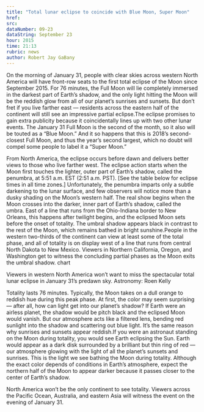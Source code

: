 ```yaml
---
title: "Total lunar eclipse to coincide with Blue Moon, Super Moon"
href:
src:
dataNumber: 09-23
dataString: September 23
hour: 2015
time: 21:13
rubric: news
author: Robert Jay GaBany
---
```


On the morning of January 31, people with clear skies across western North America will have front-row seats to the first total eclipse of the Moon since September 2015. For 76 minutes, the Full Moon will lie completely immersed in the darkest part of Earth’s shadow, and the only light hitting the Moon will be the reddish glow from all of our planet’s sunrises and sunsets. But don’t fret if you live farther east — residents across the eastern half of the continent will still see an impressive partial eclipse.The eclipse promises to gain extra publicity because it coincidentally lines up with two other lunar events. The January 31 Full Moon is the second of the month, so it also will be touted as a “Blue Moon.” And it so happens that this is 2018’s second-closest Full Moon, and thus the year’s second largest, which no doubt will compel some people to label it a “Super Moon.”

From North America, the eclipse occurs before dawn and delivers better views to those who live farther west. The eclipse action starts when the Moon first touches the lighter, outer part of Earth’s shadow, called the penumbra, at 5:51 a.m. EST (2:51 a.m. PST). [See the table below for eclipse times in all time zones.] Unfortunately, the penumbra imparts only a subtle darkening to the lunar surface, and few observers will notice more than a dusky shading on the Moon’s western half.
The real show begins when the Moon crosses into the darker, inner part of Earth’s shadow, called the umbra. East of a line that runs from the Ohio-Indiana border to New Orleans, this happens after twilight begins, and the eclipsed Moon sets before the onset of totality. The umbral shadow appears black in contrast to the rest of the Moon, which remains bathed in bright sunshine.People in the western two-thirds of the continent can view at least some of the total phase, and all of totality is on display west of a line that runs from central North Dakota to New Mexico. Viewers in Northern California, Oregon, and Washington get to witness the concluding partial phases as the Moon exits the umbral shadow.
chart

Viewers in western North America won’t want to miss the spectacular total lunar eclipse in January 31’s predawn sky.
Astronomy: Roen Kelly

Totality lasts 76 minutes. Typically, the Moon takes on a dull orange to reddish hue during this peak phase. At first, the color may seem surprising — after all, how can light get into our planet’s shadow? If Earth were an airless planet, the shadow would be pitch black and the eclipsed Moon would vanish. But our atmosphere acts like a filtered lens, bending red sunlight into the shadow and scattering out blue light. It’s the same reason why sunrises and sunsets appear reddish.If you were an astronaut standing on the Moon during totality, you would see Earth eclipsing the Sun. Earth would appear as a dark disk surrounded by a brilliant but thin ring of red — our atmosphere glowing with the light of all the planet’s sunsets and sunrises. This is the light we see bathing the Moon during totality. Although the exact color depends of conditions in Earth’s atmosphere, expect the northern half of the Moon to appear darker because it passes closer to the center of Earth’s shadow.

North America won’t be the only continent to see totality. Viewers across the Pacific Ocean, Australia, and eastern Asia will witness the event on the evening of January 31.